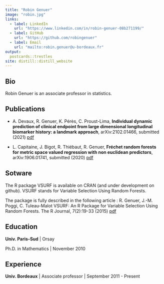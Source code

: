 ```yaml
---
title: "Robin Genuer"
image: "robin.jpg"
links:
  - label: LinkedIn
    url: "https://www.linkedin.com/in/robin-genuer-08b271199/"
  - label: GitHub
    url: "https://github.com/robingenuer"
  - label: Email
    url: "mailto:robin.genuer@u-bordeaux.fr"
output:
  postcards::trestles
site: distill::distill_website
---
```

 
## Bio

Robin Genuer is an associate professor in statistics.

## Publications

- A. Devaux, R. Genuer, K. Pérès, C. Proust-Lima, **Individual dynamic prediction of clinical endpoint from large dimensional longitudinal biomarker history: a landmark approach**, arXiv:2102.01466, submitted (2021) [pdf](https://arxiv.org/pdf/2102.01466.pdf)

- L. Capitaine, J. Bigot, R. Thiébaut, R. Genuer, **Fréchet random forests for metric space valued regression with non euclidean predictors**, arXiv:1906.01741, submitted (2020) [pdf](https://arxiv.org/pdf/1906.01741.pdf)

## Sotware

The R package VSURF is available on CRAN (and under development on github).
VSURF stands for Variable Selection Using Random Forests.

The package is fully described in the following article :
R. Genuer, J.-M. Poggi, C. Tuleau-Malot VSURF: An R Package for Variable Selection Using Random Forests. The R Journal, 7(2):19-33 (2015) [pdf](https://journal.r-project.org/archive/2015-2/genuer-poggi-tuleaumalot.pdf)


## Education

**Univ. Paris-Sud** | Orsay

Ph.D. in Mathematics | November 2010


## Experience

**Univ. Bordeaux** | Associate professor | September 2011 - Present

